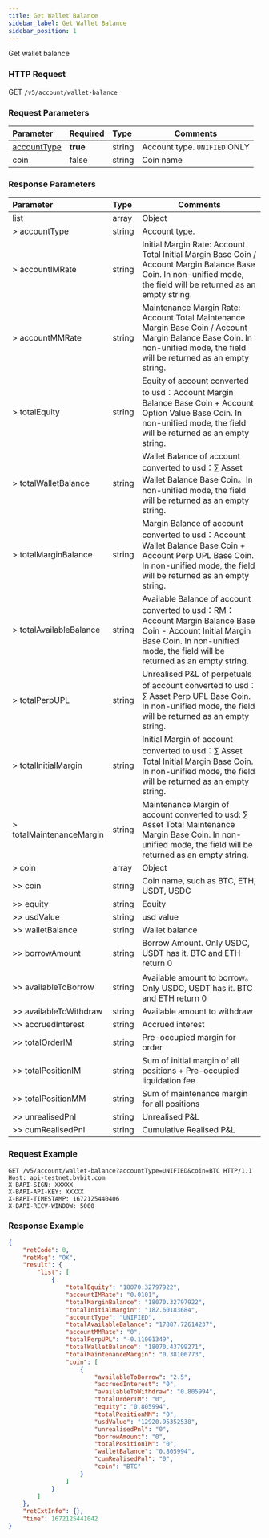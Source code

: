 ```yaml
---
title: Get Wallet Balance
sidebar_label: Get Wallet Balance
sidebar_position: 1
---
```

Get wallet balance

### HTTP Request
GET `/v5/account/wallet-balance`

### Request Parameters
| Parameter | Required | Type | Comments|
|:----- |:-------|:-----|------ |
|[accountType](../enum#accounttype) |**true** |string |Account type. `UNIFIED` ONLY |
|coin |false |string |Coin name|

### Response Parameters
| Parameter | Type | Comments|
|:----- |:-----|----- |
|list |array |Object |
|> accountType |string |Account type. |
|> accountIMRate |string |Initial Margin Rate: Account Total Initial Margin Base Coin / Account Margin Balance Base Coin. In non-unified mode, the field will be returned as an empty string.|
|> accountMMRate |string |Maintenance Margin Rate: Account Total Maintenance Margin Base Coin / Account Margin Balance Base Coin. In non-unified mode, the field will be returned as an empty string.|
|> totalEquity |string |Equity of account converted to usd：Account Margin Balance Base Coin + Account Option Value Base Coin. In non-unified mode, the field will be returned as an empty string.|
|> totalWalletBalance |string |Wallet Balance of account converted to usd：∑ Asset Wallet Balance Base Coin。In non-unified mode, the field will be returned as an empty string.|
|> totalMarginBalance |string |Margin Balance of account converted to usd：Account Wallet Balance Base Coin + Account Perp UPL Base Coin. In non-unified mode, the field will be returned as an empty string. |
|> totalAvailableBalance |string |Available Balance of account converted to usd：RM：Account Margin Balance Base Coin - Account Initial Margin Base Coin. In non-unified mode, the field will be returned as an empty string.|
|> totalPerpUPL |string |Unrealised P&L of perpetuals of account converted to usd：∑ Asset Perp UPL Base Coin. In non-unified mode, the field will be returned as an empty string.|
|> totalInitialMargin |string |Initial Margin of account converted to usd：∑ Asset Total Initial Margin Base Coin. In non-unified mode, the field will be returned as an empty string.|
|> totalMaintenanceMargin |string |Maintenance Margin of account converted to usd: ∑ Asset Total Maintenance Margin Base Coin. In non-unified mode, the field will be returned as an empty string.|
|> coin |array |Object |
|>> coin |string |Coin name, such as BTC, ETH, USDT, USDC |
|>> equity |string |Equity |
|>> usdValue |string |usd value |
|>> walletBalance |string |Wallet balance |
|>> borrowAmount |string |Borrow Amount. Only USDC, USDT has it. BTC and ETH return 0 |
|>> availableToBorrow |string |Available amount to borrow。Only USDC, USDT has it. BTC and ETH return 0 |
|>> availableToWithdraw |string |Available amount to withdraw |
|>> accruedInterest	|string	|Accrued interest |
|>> totalOrderIM |string |Pre-occupied margin for order |
|>> totalPositionIM	|string	|Sum of initial margin of all positions + Pre-occupied liquidation fee |
|>> totalPositionMM	|string |Sum of maintenance margin for all positions |
|>> unrealisedPnl |string |Unrealised P&L |
|>> cumRealisedPnl |string |Cumulative Realised P&L |

### Request Example

```http
GET /v5/account/wallet-balance?accountType=UNIFIED&coin=BTC HTTP/1.1
Host: api-testnet.bybit.com
X-BAPI-SIGN: XXXXX
X-BAPI-API-KEY: XXXXX
X-BAPI-TIMESTAMP: 1672125440406
X-BAPI-RECV-WINDOW: 5000
```

### Response Example

```json
{
    "retCode": 0,
    "retMsg": "OK",
    "result": {
        "list": [
            {
                "totalEquity": "18070.32797922",
                "accountIMRate": "0.0101",
                "totalMarginBalance": "18070.32797922",
                "totalInitialMargin": "182.60183684",
                "accountType": "UNIFIED",
                "totalAvailableBalance": "17887.72614237",
                "accountMMRate": "0",
                "totalPerpUPL": "-0.11001349",
                "totalWalletBalance": "18070.43799271",
                "totalMaintenanceMargin": "0.38106773",
                "coin": [
                    {
                        "availableToBorrow": "2.5",
                        "accruedInterest": "0",
                        "availableToWithdraw": "0.805994",
                        "totalOrderIM": "0",
                        "equity": "0.805994",
                        "totalPositionMM": "0",
                        "usdValue": "12920.95352538",
                        "unrealisedPnl": "0",
                        "borrowAmount": "0",
                        "totalPositionIM": "0",
                        "walletBalance": "0.805994",
                        "cumRealisedPnl": "0",
                        "coin": "BTC"
                    }
                ]
            }
        ]
    },
    "retExtInfo": {},
    "time": 1672125441042
}
```